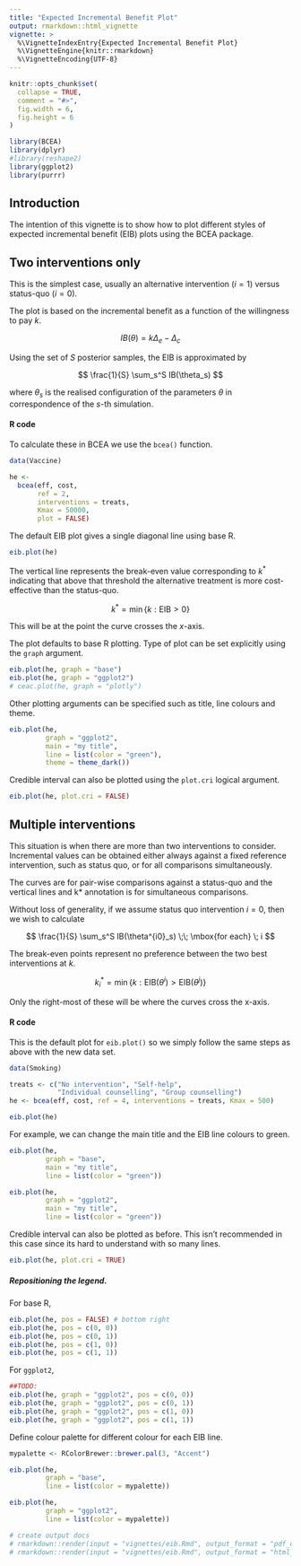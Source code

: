 ```yaml
---
title: "Expected Incremental Benefit Plot"
output: rmarkdown::html_vignette
vignette: >
  %\VignetteIndexEntry{Expected Incremental Benefit Plot}
  %\VignetteEngine{knitr::rmarkdown}
  %\VignetteEncoding{UTF-8}
---
```


```r
knitr::opts_chunk$set(
  collapse = TRUE,
  comment = "#>",
  fig.width = 6,
  fig.height = 6
)
```

```r
library(BCEA)
library(dplyr)
#library(reshape2)
library(ggplot2)
library(purrr)
```


## Introduction

The intention of this vignette is to show how to plot different styles of expected incremental benefit (EIB) plots using the BCEA package.

## Two interventions only

This is the simplest case, usually an alternative intervention ($i=1$) versus status-quo ($i=0$).

The plot is based on the incremental benefit as a function of the willingness to pay $k$.

$$
IB(\theta) = k \Delta_e - \Delta_c
$$

Using the set of $S$ posterior samples, the EIB is approximated by

$$
\frac{1}{S} \sum_s^S IB(\theta_s)
$$

where $\theta_s$ is the realised configuration of the parameters $\theta$ in correspondence of the $s$-th simulation.


#### R code

To calculate these in BCEA we use the `bcea()` function.

```r
data(Vaccine)

he <-
  bcea(eff, cost,                  
       ref = 2,                
       interventions = treats, 
       Kmax = 50000,
       plot = FALSE)
```

The default EIB plot gives a single diagonal line using base R.

```r
eib.plot(he)
```

The vertical line represents the break-even value corresponding to $k^*$ indicating that above that threshold the alternative treatment is more cost-effective than the status-quo.

$$
k^* = \min\{ k : \mbox{EIB} > 0 \}
$$

This will be at the point the curve crosses the _x_-axis.

The plot defaults to base R plotting. Type of plot can be set explicitly using the `graph` argument.

```r
eib.plot(he, graph = "base")
eib.plot(he, graph = "ggplot2")
# ceac.plot(he, graph = "plotly")
```

Other plotting arguments can be specified such as title, line colours and theme.

```r
eib.plot(he,
         graph = "ggplot2",
         main = "my title",
         line = list(color = "green"),
         theme = theme_dark())
```

Credible interval can also be plotted using the `plot.cri` logical argument.

```r
eib.plot(he, plot.cri = FALSE)
```


## Multiple interventions

This situation is when there are more than two interventions to consider.
Incremental values can be obtained either always against a fixed reference intervention, such as status quo, or for all comparisons simultaneously.

The curves are for pair-wise comparisons against a status-quo and the vertical lines and k* annotation is for simultaneous comparisons.

Without loss of generality, if we assume status quo intervention $i=0$, then we wish to calculate

$$
\frac{1}{S} \sum_s^S IB(\theta^{i0}_s) \;\; \mbox{for each} \; i
$$

The break-even points represent no preference between the two best interventions at $k$.

$$
k^*_i = \min\{ k : \mbox{EIB}(\theta^i) > \mbox{EIB}(\theta^j) \}
$$

Only the right-most of these will be where the curves cross the x-axis.

#### R code

This is the default plot for `eib.plot()` so we simply follow the same steps as above with the new data set.

```r
data(Smoking)

treats <- c("No intervention", "Self-help",
            "Individual counselling", "Group counselling")
he <- bcea(eff, cost, ref = 4, interventions = treats, Kmax = 500)

eib.plot(he)
```

For example, we can change the main title and the EIB line colours to green.

```r
eib.plot(he,
         graph = "base",
         main = "my title",
         line = list(color = "green"))
```

```r
eib.plot(he,
         graph = "ggplot2",
         main = "my title",
         line = list(color = "green"))
```

Credible interval can also be plotted as before. This isn't recommended in this case since its hard to understand with so many lines.

```r
eib.plot(he, plot.cri = TRUE)
```

##### Repositioning the legend.

For base R,

```r
eib.plot(he, pos = FALSE) # bottom right
eib.plot(he, pos = c(0, 0))
eib.plot(he, pos = c(0, 1))
eib.plot(he, pos = c(1, 0))
eib.plot(he, pos = c(1, 1))
```

For `ggplot2`,

```r
##TODO:
eib.plot(he, graph = "ggplot2", pos = c(0, 0))
eib.plot(he, graph = "ggplot2", pos = c(0, 1))
eib.plot(he, graph = "ggplot2", pos = c(1, 0))
eib.plot(he, graph = "ggplot2", pos = c(1, 1))
```

Define colour palette for different colour for each EIB line.

```r
mypalette <- RColorBrewer::brewer.pal(3, "Accent")

eib.plot(he,
         graph = "base",
         line = list(color = mypalette))

eib.plot(he,
         graph = "ggplot2",
         line = list(color = mypalette))
```

```r
# create output docs
# rmarkdown::render(input = "vignettes/eib.Rmd", output_format = "pdf_document", output_dir = "vignettes")
# rmarkdown::render(input = "vignettes/eib.Rmd", output_format = "html_document", output_dir = "vignettes")
```
